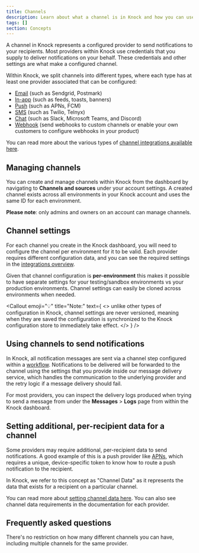 ```yaml
---
title: Channels
description: Learn about what a channel is in Knock and how you can use channels to power your cross-channel notification delivery.
tags: []
section: Concepts
---
```


A channel in Knock represents a configured provider to send notifications to your recipients. Most providers within Knock use credentials that you supply to deliver notifications on your behalf. These credentials and other settings are what make a configured channel.

Within Knock, we split channels into different types, where each type has at least one provider associated that can be configured:

- [Email](/integrations/email/overview) (such as Sendgrid, Postmark)
- [In-app](/integrations/in-app/overview) (such as feeds, toasts, banners)
- [Push](/integrations/push/overview) (such as APNs, FCM)
- [SMS](/integrations/sms/overview) (such as Twilio, Telnyx)
- [Chat](/integrations/chat/overview) (such as Slack, Microsoft Teams, and Discord)
- [Webhook](/integrations/webhook/overview) (send webhooks to custom channels or enable your own customers to configure webhooks in your product)

You can read more about the various types of [channel integrations available here](/integrations/overview).

## Managing channels

You can create and manage channels within Knock from the dashboard by navigating to **Channels and sources** under your account settings. A created channel exists across all environments in your Knock account and uses the same ID for each environment.

**Please note**: only admins and owners on an account can manage channels.

## Channel settings

For each channel you create in the Knock dashboard, you will need to configure the channel per environment for it to be valid. Each provider requires different configuration data, and you can see the required settings in the [integrations overview](/integrations/overview).

Given that channel configuration is **per-environment** this makes it possible to have separate settings for your testing/sandbox environments vs your production environments. Channel settings can easily be cloned across environments when needed.

<Callout
  emoji="💡"
  title="Note:"
  text={
    <>
      unlike other types of configuration in Knock, channel settings are never
      versioned, meaning when they are saved the configuration is synchronized
      to the Knock configuration store to immediately take effect.
    </>
  }
/>

## Using channels to send notifications

In Knock, all notification messages are sent via a channel step configured within a [workflow](/concepts/workflows). Notifications to be delivered will be forwarded to the channel using the settings that you provide inside our message delivery service, which handles the communication to the underlying provider and the retry logic if a message delivery should fail.

For most providers, you can inspect the delivery logs produced when trying to send a message from under the **Messages** > **Logs** page from within the Knock dashboard.

## Setting additional, per-recipient data for a channel

Some providers may require additional, per-recipient data to send notifications. A good example of this is a push provider like [APNs](/integrations/push/apns), which requires a unique, device-specific token to know how to route a push notification to the recipient.

In Knock, we refer to this concept as "Channel Data" as it represents the data that exists for a recipient on a particular channel.

You can read more about [setting channel data here](/managing-recipients/setting-channel-data). You can also see channel data requirements in the documentation for each provider.

## Frequently asked questions

<AccordionGroup>
  <Accordion
    title="Can I have multiple channels for the same provider?"
    defaultOpen={true}
  >
    There's no restriction on how many different channels you can have,
    including multiple channels for the same provider.
  </Accordion>
</AccordionGroup>
